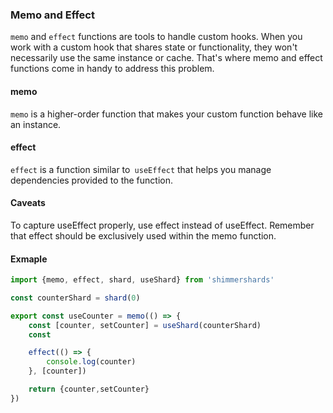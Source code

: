 ### Memo and Effect

`memo` and `effect` functions are tools to handle custom hooks.
When you work with a custom hook that shares state or functionality,
they won't necessarily use the same instance or cache. That's where memo and effect functions come in handy to address this problem.

#### memo

`memo` is a higher-order function that makes your custom function behave like an instance.

#### effect

`effect` is a function similar to` useEffect` that helps you manage dependencies provided to the function.

#### Caveats

To capture useEffect properly, use effect instead of useEffect. Remember that effect should be exclusively used within the memo function.

#### Exmaple

```ts
import {memo, effect, shard, useShard} from 'shimmershards'

const counterShard = shard(0)

export const useCounter = memo(() => {
    const [counter, setCounter] = useShard(counterShard)
    const

    effect(() => {
        console.log(counter)
    }, [counter])

    return {counter,setCounter}
})
```

